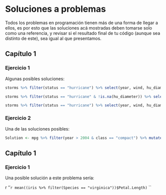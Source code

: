 # Soluciones a problemas {#soluciones}

Todos los problemas en programación tienen más de una forma de llegar a ellos, es por esto que las soluciones acá mostradas deben tomarse solo como una referencia, y revisar si el resultado final de tu código (aunque sea distinto de este), sea igual al que presentamos.

## Capítulo 1

### Ejercicio 1

Algunas posibles soluciones:

```r
storms %>% filter(status == "hurricane") %>% select(year, wind, hu_diameter) %>% group_by(year) %>% summarize_all(mean)
```

```r
storms %>% filter(status == "hurricane" & !is.na(hu_diameter)) %>% select(year, wind, hu_diameter) %>% group_by(year) %>% summarize_all(mean)
```

```r
storms %>% filter(status == "hurricane") %>% select(year, wind, hu_diameter) %>% group_by(year) %>% summarize_all(funs(mean), na.rm = TRUE)
```


### Ejercicio 2

Una de las soluciones posibles:

```r
Solution <- mpg %>% filter(year > 2004 & class == "compact") %>% mutate(kpl = (cty*1.609)/3.78541)
```

## Capítulo 1

### Ejercicio 1

Una posible solución a este problema sería:

`` ``r ''`r mean((iris %>% filter(Species == "virginica"))$Petal.Length)` ``